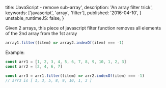   title: 'JavaScript - remove sub-array',
  description: 'An array filter trick',
  keywords: ['javascript', 'array', 'filter'],
  published: '2016-04-10',
}
  unstable_runtimeJS: false,
}

Given 2 arrays, this piece of javascript filter function removes all elements of the 2nd array from the 1st array

```js
array1.filter((item) => array2.indexOf(item) === -1)
```

Example:

```js
const arr1 = [1, 2, 3, 4, 5, 6, 7, 8, 9, 10, 1, 2, 3]
const arr2 = [2, 4, 6, 7]

const arr3 = arr1.filter((item) => arr2.indexOf(item) === -1)
// arr3 is [ 1, 3, 5, 8, 9, 10, 1, 3 ]
```
